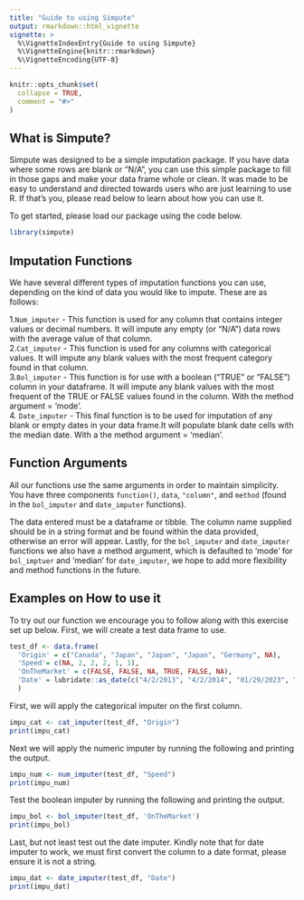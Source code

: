```yaml
---
title: "Guide to using Simpute"
output: rmarkdown::html_vignette
vignette: >
  %\VignetteIndexEntry{Guide to using Simpute}
  %\VignetteEngine{knitr::rmarkdown}
  %\VignetteEncoding{UTF-8}
---
```


```r
knitr::opts_chunk$set(
  collapse = TRUE,
  comment = "#>"
)
```

## What is Simpute?

Simpute was designed to be a simple imputation package. If you have data where some rows are blank or "N/A", you can use this simple package to fill in those gaps and make your data frame whole or clean. It was made to be easy to understand and directed towards users who are just learning to use R. If that's you, please read below to learn about how you can use it.

To get started, please load our package using the code below.

```r
library(simpute)
```

## Imputation Functions

We have several different types of imputation functions you can use, depending on the kind of data you would like to impute. These are as follows:

1.`Num_imputer` - This function is used for any column that contains integer values or decimal numbers. It will impute any empty (or "N/A") data rows with the average value of that column.\
2.`Cat_imputer` - This function is used for any columns with categorical values. It will impute any blank values with the most frequent category found in that column.\
3.`Bol_imputer` - This function is for use with a boolean ("TRUE" or "FALSE") column in your dataframe. It will impute any blank values with the most frequent of the TRUE or FALSE values found in the column. With the method argument = 'mode'.\
4. `Date_imputer` - This final function is to be used for imputation of any blank or empty dates in your data frame.It will populate blank date cells with the median date. With a the method argument = 'median'.

## Function Arguments

All our functions use the same arguments in order to maintain simplicity. You have three components `function()`, `data`, `"column"`, and `method` (found in the `bol_imputer` and `date_imputer` functions).

The data entered must be a dataframe or tibble. The column name supplied should be in a string format and be found within the data provided, otherwise an error will appear. Lastly, for the `bol_imputer` and `date_imputer` functions we also have a method argument, which is defaulted to 'mode' for `bol_imptuer` and 'median' for `date_imputer`, we hope to add more flexibility and method functions in the future.

## Examples on How to use it

To try out our function we encourage you to follow along with this exercise set up below. First, we will create a test data frame to use.

```r
test_df <- data.frame( 
  'Origin' = c("Canada", "Japan", "Japan", "Japan", "Germany", NA), 
  'Speed'= c(NA, 2, 2, 2, 1, 1), 
  'OnTheMarket' = c(FALSE, FALSE, NA, TRUE, FALSE, NA), 
  'Date' = lubridate::as_date(c("4/2/2013", "4/2/2014", "01/29/2023", "4/2/2016", NA, "01/29/2023"), format = "%m/%d/%Y")
  )
```

First, we will apply the categorical imputer on the first column.

```r
impu_cat <- cat_imputer(test_df, "Origin") 
print(impu_cat)
```

Next we will apply the numeric imputer by running the following and printing the output.

```r
impu_num <- num_imputer(test_df, "Speed") 
print(impu_num)
```

Test the boolean imputer by running the following and printing the output.

```r
impu_bol <- bol_imputer(test_df, 'OnTheMarket') 
print(impu_bol)
```

Last, but not least test out the date imputer. Kindly note that for date imputer to work, we must first convert the column to a date format, please ensure it is not a string.

```r
impu_dat <- date_imputer(test_df, "Date")
print(impu_dat)
```
